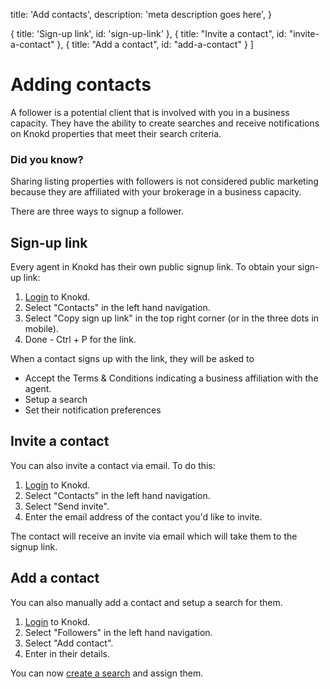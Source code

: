 
  title: 'Add contacts',
  description:
    'meta description goes here',
}

  { title: 'Sign-up link', id: 'sign-up-link' },
  { title: "Invite a contact", id: "invite-a-contact" },
  { title: "Add a contact", id: "add-a-contact" }
]

<HeroPattern />

# Adding contacts

A follower is a potential client that is involved with you in a business capacity. They have the ability to create searches and receive notifications on Knokd properties that meet their search criteria.

### Did you know?

<Note>Sharing listing properties with followers is not considered public marketing because they are affiliated with your brokerage in a business capacity. </Note>

There are three ways to signup a follower.

## Sign-up link

Every agent in Knokd has their own public signup link. To obtain your sign-up link:

1. <a href="https://app.knokd.ca/login" target="_blank">Login</a> to Knokd.
2. Select "Contacts" in the left hand navigation.
3. Select "Copy sign up link" in the top right corner (or in the three dots in mobile).
4. Done - Ctrl + P for the link.

When a contact signs up with the link, they will be asked to

* Accept the Terms & Conditions indicating a business affiliation with the agent. 
* Setup a search
* Set their notification preferences

## Invite a contact

You can also invite a contact via email. To do this:

1. <a href="https://app.knokd.ca/login" target="_blank">Login</a> to Knokd.
2. Select "Contacts" in the left hand navigation.
3. Select "Send invite".
4. Enter the email address of the contact you'd like to invite.

The contact will receive an invite via email which will take them to the signup link.

## Add a contact

You can also manually add a contact and setup a search for them.

1. <a href="https://app.knokd.ca/login" target="_blank">Login</a> to Knokd.
2. Select "Followers" in the left hand navigation.
3. Select "Add contact".
4. Enter in their details. 

You can now [create a search](/saved-searches/create-a-saved-search) and assign them.
